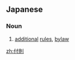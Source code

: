 ==Japanese==
{{ja-kanjitab|ふ|そく|yomi=on}}

===Noun===
{{ja-noun|ふそく}}

# [[additional]] [[rules]], [[bylaw]]

[[zh:付則]]